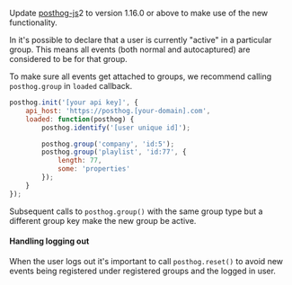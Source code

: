 Update [posthog-js](https://posthog.com/docs/integrate/client/js)2 to version 1.16.0 or above to make use of the new functionality.

In  it's possible to declare that a user is currently "active" in a particular group. This means all events (both normal and autocaptured) are considered to be for that group.

To make sure all events get attached to groups, we recommend calling `posthog.group` in `loaded` callback.

```js
posthog.init('[your api key]', {
    api_host: 'https://posthog.[your-domain].com',
    loaded: function(posthog) {
        posthog.identify('[user unique id]');

        posthog.group('company', 'id:5');
        posthog.group('playlist', 'id:77', {
            length: 77,
            some: 'properties'
        });
    }
});
```

Subsequent calls to `posthog.group()` with the same group type but a different group key make the new group be active.

#### Handling logging out

When the user logs out it's important to call `posthog.reset()` to avoid new events being registered under registered groups and the logged in user.
